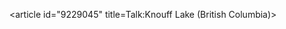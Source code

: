 <article id="9229045" title=Talk:Knouff Lake (British Columbia)>
	<talkpage id="9229045" title="Talk:Knouff Lake (British Columbia)">
{{WikiProjectBannerShell|1=
{{WikiProject Lakes|class=Stub}}
{{WikiProject Canada|geography=yes|bc=yes|class=Stub|importance=Low}}
{{WikiProject Geography|class=Start|importance=Low}}
}}

{{reqphoto|lakes in British Columbia}} 
{{reqmapin|British Columbia}}
	</talkpage>
</article>